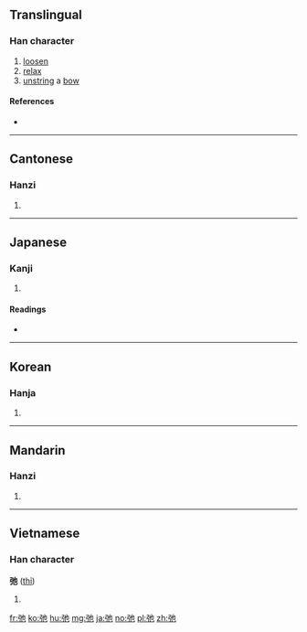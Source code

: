 ==Translingual==

===Han character===
{{Han char|rn=57|rad=弓|as=03|sn=6|four=1421<sub>2</sub>|canj=弓心木 (NPD)|ids=⿰[[弓]][[也]]}}

# [[loosen]]
# [[relax]]
# [[unstring]] a [[bow]]

====References====
* {{Han ref|kx=0357.060|dkj=09724|dj=0673.140|hdz=20991.130|uh=5F1B|ud=24347|bh=A6A2|bd=42658}}

----

==Cantonese==

===Hanzi===
{{yue-hanzi|jyut=[[ci2]], [[ci4]]|y=chi2, chi4}}

# {{defn|lang=yue|sort=弓03}}

----

==Japanese==

===Kanji===
{{ja-kanji|grade=|rs=弓03}}

# {{defn|lang=ja|sort=弓03}}

====Readings====
* {{ja-readings|goon=[[し]] (shi)|kanon=[[し]] (shi)|kanyoon=[[ち]] (chi)|kun=[[ゆるむ]] (yurumu)}}

----

==Korean==

===Hanja===
{{ko-hanja|hangeul=[[이]], [[치]]|eumhun=|rv=i, chi|mr=i, ch'i|y=i, chi}}

# {{defn|lang=ko|sort=弓03}}

----

==Mandarin==

===Hanzi===
{{cmn-hanzi|pin=[[chí]] ([[chi2]])|wg=ch'ih<sup>2</sup>}}

# {{defn|lang=cmn|sort=弓03}}

----

==Vietnamese==

===Han character===
'''弛''' ([[thỉ]])

# {{defn|lang=vi}}

[[fr:弛]]
[[ko:弛]]
[[hu:弛]]
[[mg:弛]]
[[ja:弛]]
[[no:弛]]
[[pl:弛]]
[[zh:弛]]